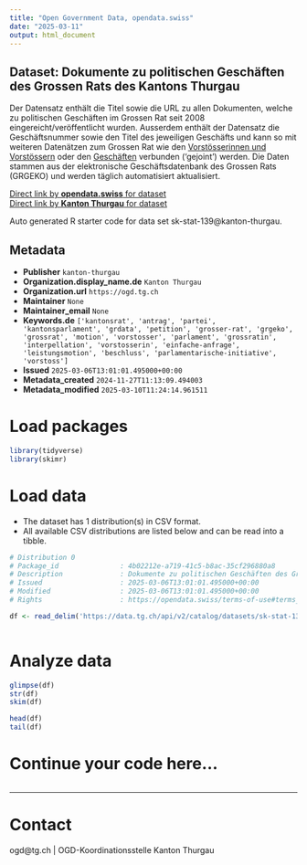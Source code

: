 ```yaml
---
title: "Open Government Data, opendata.swiss"
date: "2025-03-11"
output: html_document
---
```


## Dataset: Dokumente zu politischen Geschäften des Grossen Rats des Kantons Thurgau

Der Datensatz enthält die Titel sowie die URL zu allen Dokumenten, welche zu politischen Geschäften im Grossen Rat seit 2008 eingereicht/veröffentlicht wurden. Ausserdem enthält der Datensatz die Geschäftsnummer sowie den Titel des jeweiligen Geschäfts und kann so mit weiteren Datenätzen zum Grossen Rat wie den [Vorstösserinnen und Vorstössern](https://data.tg.ch/explore/dataset/sk-stat-141/information/) oder den [Geschäften](https://data.tg.ch/explore/dataset/sk-stat-140/information/) verbunden ('gejoint') werden. Die Daten stammen aus der elektronische Geschäftsdatenbank des Grossen Rats (GRGEKO) und werden täglich automatisiert aktualisiert.

[Direct link by **opendata.swiss** for dataset](https://opendata.swiss/de/dataset/dokumente-zu-politischen-geschaften-des-grossen-rats-des-kantons-thurgau)<br>
[Direct link by **Kanton Thurgau** for dataset](https://data.tg.ch/explore/dataset/sk-stat-139/)

Auto generated R starter code for data set sk-stat-139@kanton-thurgau.

## Metadata

- **Publisher** `kanton-thurgau`
- **Organization.display_name.de** `Kanton Thurgau`
- **Organization.url** `https://ogd.tg.ch`
- **Maintainer** `None`
- **Maintainer_email** `None`
- **Keywords.de** `['kantonsrat', 'antrag', 'partei', 'kantonsparlament', 'grdata', 'petition', 'grosser-rat', 'grgeko', 'grossrat', 'motion', 'vorstosser', 'parlament', 'grossratin', 'interpellation', 'vorstosserin', 'einfache-anfrage', 'leistungsmotion', 'beschluss', 'parlamentarische-initiative', 'vorstoss']`
- **Issued** `2025-03-06T13:01:01.495000+00:00`
- **Metadata_created** `2024-11-27T11:13:09.494003`
- **Metadata_modified** `2025-03-10T11:24:14.961511`


# Load packages

```r

library(tidyverse)
library(skimr)

```

# Load data

-   The dataset has 1 distribution(s) in CSV format.
-   All available CSV distributions are listed below and can be read into a tibble.

```r

# Distribution 0
# Package_id               : 4b02212e-a719-41c5-b8ac-35cf296880a8
# Description              : Dokumente zu politischen Geschäften des Grossen Rats des Kantons Thurgau (csv)
# Issued                   : 2025-03-06T13:01:01.495000+00:00
# Modified                 : 2025-03-06T13:01:01.495000+00:00
# Rights                   : https://opendata.swiss/terms-of-use#terms_by

df <- read_delim('https://data.tg.ch/api/v2/catalog/datasets/sk-stat-139/exports/csv?use_labels=true')



```

# Analyze data

```r

glimpse(df)
str(df)
skim(df)

head(df)
tail(df)

```

# Continue your code here...

```r

```

------------------------------------------------------------------------

# Contact

ogd@tg.ch | OGD-Koordinationsstelle Kanton Thurgau

